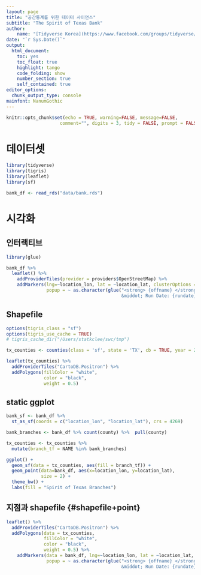 ```yaml
---
layout: page
title: "공간통계를 위한 데이터 사이언스"
subtitle: "The Spirit of Texas Bank"
author:
    name: "[Tidyverse Korea](https://www.facebook.com/groups/tidyverse/)"
date: "`r Sys.Date()`"
output:
  html_document: 
    toc: yes
    toc_float: true
    highlight: tango
    code_folding: show
    number_section: true
    self_contained: true
editor_options: 
  chunk_output_type: console
mainfont: NanumGothic
---
```



``` r
knitr::opts_chunk$set(echo = TRUE, warning=FALSE, message=FALSE,
                    comment="", digits = 3, tidy = FALSE, prompt = FALSE, fig.align = 'center')
```


# 데이터셋 {#dataset}

```r
library(tidyverse)
library(tigris)
library(leaflet)
library(sf)

bank_df <- read_rds("data/bank.rds")

```

# 시각화 {#visualization}

## 인터랙티브 {#interactive-visualization}

```r
library(glue)

bank_df %>% 
  leaflet() %>% 
    addProviderTiles(provider = providers$OpenStreetMap) %>% 
    addMarkers(lng=~location_lon, lat = ~location_lat, clusterOptions = markerClusterOptions(),
               popup = ~ as.character(glue("<strong> {offname} </strong> <br>
                                           &middot; Run Date: {rundate}")))
```

## Shapefile {#visualization-shapefile}

```r
options(tigris_class = "sf")
options(tigris_use_cache = TRUE)
# tigris_cache_dir("/Users/statkclee/swc/tmp")

tx_counties <- counties(class = 'sf', state = 'TX', cb = TRUE, year = 2018)

leaflet(tx_counties) %>%
  addProviderTiles("CartoDB.Positron") %>%
  addPolygons(fillColor = "white",
              color = "black",
              weight = 0.5)
```

## static ggplot {#visualization-ggplot}

```r
bank_sf <- bank_df %>%
  st_as_sf(coords = c("location_lon", "location_lat"), crs = 4269)

bank_branches <- bank_df %>% count(county) %>%  pull(county)

tx_counties <- tx_counties %>% 
  mutate(branch_tf = NAME %in% bank_branches)

ggplot() +
  geom_sf(data = tx_counties, aes(fill = branch_tf)) +
  geom_point(data=bank_df, aes(x=location_lon, y=location_lat), 
             size = 2) +
  theme_bw() +
  labs(fill = "Spirit of Texas Branches")
```


## 지점과 shapefile {#shapefile+point}

```r
leaflet() %>%
  addProviderTiles("CartoDB.Positron") %>%
  addPolygons(data = tx_counties,
              fillColor = "white",
              color = "black",
              weight = 0.5) %>% 
    addMarkers(data = bank_df, lng=~location_lon, lat = ~location_lat, 
               popup = ~ as.character(glue("<strong> {offname} </strong> <br>
                                           &middot; Run Date: {rundate}")))
```

